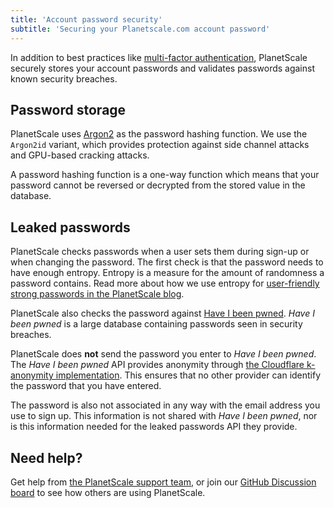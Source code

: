 ```yaml
---
title: 'Account password security'
subtitle: 'Securing your Planetscale.com account password'
---
```


In addition to best practices like [multi-factor authentication](https://docs.planetscale.com/concepts/mfa), PlanetScale securely stores your account passwords and validates passwords against known security breaches.

## Password storage

PlanetScale uses [Argon2](https://en.wikipedia.org/wiki/Argon2) as the password hashing function. We use the `Argon2id` variant, which provides protection against side channel attacks and GPU-based cracking attacks.

A password hashing function is a one-way function which means that your password cannot be reversed or decrypted from the stored value in the database.

## Leaked passwords

PlanetScale checks passwords when a user sets them during sign-up or when changing the password. The first check is that the password needs to have enough entropy. Entropy is a measure for the amount of randomness a password contains. Read more about how we use entropy for [user-friendly strong passwords in the PlanetScale blog](https://planetscale.com/blog/using-entropy-for-user-friendly-strong-passwords).

PlanetScale also checks the password against [Have I been pwned](https://haveibeenpwned.com). *Have I been pwned* is a large database containing passwords seen in security breaches. 

PlanetScale does **not** send the password you enter to *Have I been pwned*. The *Have I been pwned* API provides anonymity through [the Cloudflare k-anonymity implementation](https://blog.cloudflare.com/validating-leaked-passwords-with-k-anonymity/). This ensures that no other provider can identify the password that you have entered.

The password is also not associated in any way with the email address you use to sign up. This information is not shared with *Have I been pwned*, nor is this information needed for the leaked passwords API they provide. 

## Need help?

Get help from [the PlanetScale support team](https://support.planetscale.com/), or join our [GitHub Discussion board](https://github.com/planetscale/discussion/discussions) to see how others are using PlanetScale.
